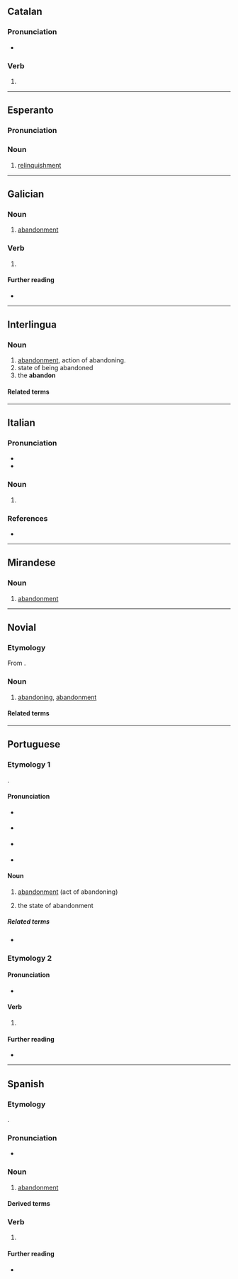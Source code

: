 {{also|abandonó}}
==Catalan==

===Pronunciation===
* {{ca-IPA|abandóno}}

===Verb===
{{head|ca|verb form}}

# {{ca-verb form of|p=1|n=sg|t=pres|m=ind|abandonar}}

----

==Esperanto==

===Pronunciation===
{{eo-IPA}}

===Noun===
{{eo-head}}

# [[relinquishment]]

----

==Galician==

===Noun===
{{gl-noun|m}}

# [[abandonment]]

===Verb===
{{gl-verb-form}}

# {{inflection of|gl|abandonar||1|s|pres|indc}}

====Further reading====
* {{R:RAG}}

----

==Interlingua==

===Noun===
{{ia-noun}}

# [[abandonment]], action of abandoning.
# state of being abandoned
# the '''abandon'''
{{attention|ia|is this entry correct? what does the third sense, "the abandon", mean?}}

====Related terms====
{{rel2
|ia|abandonar
|abandonamento
}}

----

==Italian==

===Pronunciation===
* {{it-IPA|abandóno}}
* {{hyph|it|a|ban|dó|no}}

===Noun===
{{it-noun|m}}

# {{obsolete form of|it|abbandono}}

===References===
* {{R:DIO}}

----

==Mirandese==

===Noun===
{{mwl-noun|m}}

# [[abandonment]]

----

==Novial==

===Etymology===
From {{af|nov|abandon|-o}}.

===Noun===
{{nov-noun}}

# [[abandoning]], [[abandonment]]

====Related terms====
{{rel2
|nov|abandona
|abandon
}}

----

==Portuguese==

===Etymology 1===
{{back-form|pt|abandonar}}.

====Pronunciation====
* {{a|Brazil}} {{IPA|pt|/a.bɐ̃.ˈdo.nu/}}
* {{a|South Brazil}} {{IPA|pt|/a.bɐ̃.ˈdo.no/}}
* {{a|Portugal}} {{IPA|pt|/ɐ.βɐ̃.ˈdo.nu/}}
* {{hyphenation|pt|a|ban|do|no}}

====Noun====
{{pt-noun|m}}

# [[abandonment]] (act of abandoning)
# {{lb|pt|uncountable}} the state of abandonment

=====Related terms=====
* {{l|pt|abandonar}}

===Etymology 2===
{{nonlemma}}

====Pronunciation====
* {{a|Portugal}} {{IPA|pt|/ɐ.βɐ̃.ˈdɔ.nu/}}

====Verb====
{{head|pt|verb form}}

# {{pt-verb-form-of|abandonar}}

====Further reading====
* {{R:DAN}}

----

==Spanish==
{{PIE root|es|bʰeh₂|id=speak}}
===Etymology===
{{back-form|es|abandonar}}.

===Pronunciation===
* {{es-IPA}}

===Noun===
{{es-noun|m}}

# [[abandonment]]
#: {{uxi|es|el medio al '''abandono'''|fear of '''abandonment'''}}

====Derived terms====
{{col3|es
|abandono de proceso
}}

===Verb===
{{head|es|verb form}}

# {{es-verb form of|mood=ind|tense=pres|num=s|pers=1|ending=ar|abandonar}}

====Further reading====
* {{R:DRAE 2001}}